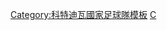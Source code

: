 {{National squad
 | name      = 2008年奧運會男子足球科特迪瓦參賽名單
 | bg        = #F77F00
 | fg        = white
 | bordercolor = #009E60
 | country   = 科特迪瓦
 | flag      = Cote d'Ivoire
 | comp link = 2008年夏季奧林匹克運動會男子足球比賽
 | comp      = 2008年夏季奥运会男子足球比赛
 | p1        = [[文森特·安格班|安格班]] 
 | p2        = [[塞尔吉·瓦瓦|-{zh-hans:瓦瓦;zh-hk:華華}-]] 
 | p3        = [[迪亚拉索巴·维埃拉|迪亚拉索巴]] 
 | p4        = [[索尔曼·班巴|班巴]] 
 | p5        = [[安古亚·布鲁·本杰明|-{zh-hans:安古亚;zh-hk:安哥亞}-]] 
 | p6        = [[赫维·坎布|坎布]] 
 | p7        = [[卡弗姆巴·库利巴里|库利巴里]] 
 | p8        = [[萨洛蒙·卡卢|-{zh-hans:萨洛蒙·卡卢;zh-hk:沙洛文·卡勞;zh-tw:薩洛蒙·卡盧;}-]]
 | p9        = [[弗兰克·德贾·德耶德耶|德贾·德耶德耶]] 
 | p10       = [[埃玛努埃尔·科内|-{zh-hans:埃玛努埃尔·科内;zh-hk:伊曼紐·高尼}-]] 
 | p11       = [[Anthony Moura-Komenan|穆拉-科莫南]] 
 | p12       = {{link-en|马马度·巴加约科|Mamadou Bagayoko (footballer, born 1989)|巴加约科}}
 | p13       = [[Guie Gneki Abraham|古内基·亚伯拉罕]] 
 | p14       = [[热尔维尼奥|-{zh-hans:热尔维尼奥;zh-hk:謝雲奴;zh-tw:謝雲奴;}-]] 
 | p15       = [[Mekeme Tamla Ladji|米克米·塔马拉]] 
 | p16       = [[Christian Okoua|-{zh-hans:奥夸;zh-hk:奧卡亞}-]] 
 | p17       = [[安东尼·恩戈桑|-{zh-hans:恩戈桑;zh-hk:尼哥辛}-]] 
 | p18       = [[塞古·西塞|-{zh-hans:西塞;zh-hk:施斯;zh-tw:西塞;}-]]
 | coach     = [[杰拉尔·吉利|-{zh-hans:吉利;zh-hk:基利}-]]
}}<noinclude>
[[Category:科特迪瓦國家足球隊模板]]
[[Category:2008年奥运会男子足球参赛名单模板|C]]
</noinclude>
